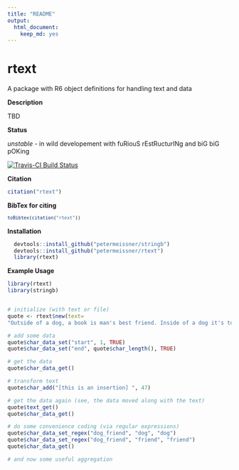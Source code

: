 ```yaml
---
title: "README"
output:
  html_document:
    keep_md: yes
---
```



# rtext

A package with R6 object definitions for handling text and data


**Description**

TBD



**Status**

*unstable* - in wild developement with fuRiouS rEstRucturINg and biG biG pOKing

[![Travis-CI Build Status](https://travis-ci.org/petermeissner/rtext.svg?branch=master)](https://travis-ci.org/petermeissner/rtext)


**Citation**


```r
citation("rtext")
```

**BibTex for citing**

<code style="white-space:normal;">
```r
toBibtex(citation("rtext"))
```
</code>



**Installation**

```r
  devtools::install_github("petermeissner/stringb")    
  devtools::install_github("petermeissner/rtext")
  library(rtext)
```


    

**Example Usage**

```r
library(rtext)
library(stringb)


# initialize (with text or file)
quote <- rtext$new(text=
"Outside of a dog, a book is man's best friend. Inside of a dog it's too dark to read.")

# add some data
quote$char_data_set("start", 1, TRUE)
quote$char_data_set("end", quote$char_length(), TRUE)

# get the data
quote$char_data_get()

# transform text
quote$char_add("[this is an insertion] ", 47)

# get the data again (see, the data moved along with the text)
quote$text_get()
quote$char_data_get()

# do some convenience coding (via regular expressions)
quote$char_data_set_regex("dog_friend", "dog", "dog")
quote$char_data_set_regex("dog_friend", "friend", "friend")
quote$char_data_get()

# and now some useful aggregation

```

   

    
    
    
    
    
    
    
    
    
    
